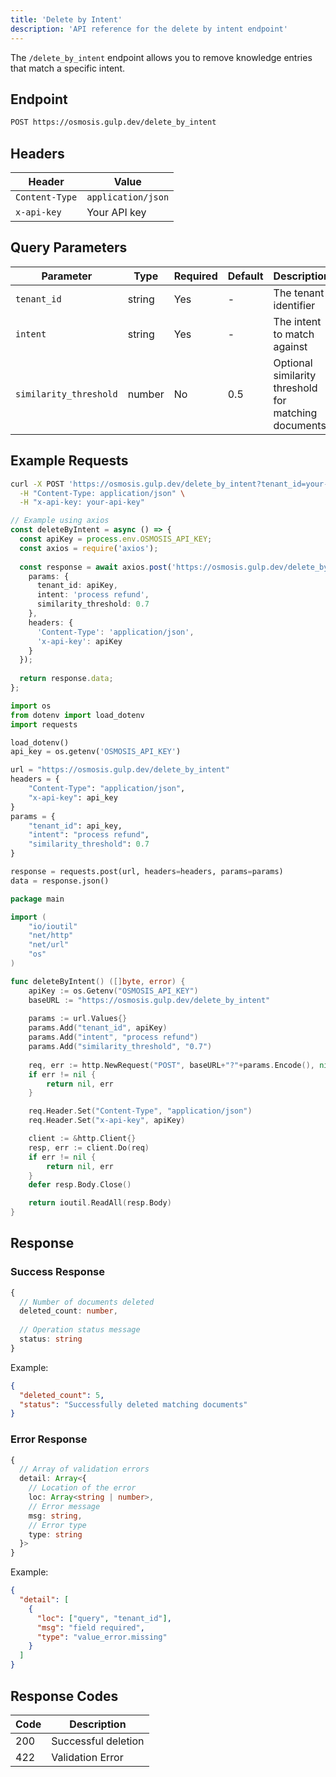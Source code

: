 ```yaml
---
title: 'Delete by Intent'
description: 'API reference for the delete by intent endpoint'
---
```


The `/delete_by_intent` endpoint allows you to remove knowledge entries that match a specific intent.

## Endpoint

```bash
POST https://osmosis.gulp.dev/delete_by_intent
```

## Headers

| Header | Value |
|--------|-------|
| `Content-Type` | `application/json` |
| `x-api-key` | Your API key |

## Query Parameters

| Parameter | Type | Required | Default | Description |
|-----------|------|----------|---------|-------------|
| `tenant_id` | string | Yes | - | The tenant identifier |
| `intent` | string | Yes | - | The intent to match against |
| `similarity_threshold` | number | No | 0.5 | Optional similarity threshold for matching documents |

## Example Requests

<CodeGroup>

```bash cURL
curl -X POST 'https://osmosis.gulp.dev/delete_by_intent?tenant_id=your-api-key&intent=process%20refund&similarity_threshold=0.7' \
  -H "Content-Type: application/json" \
  -H "x-api-key: your-api-key"
```

```typescript TypeScript
// Example using axios
const deleteByIntent = async () => {
  const apiKey = process.env.OSMOSIS_API_KEY;
  const axios = require('axios');
  
  const response = await axios.post('https://osmosis.gulp.dev/delete_by_intent', null, {
    params: {
      tenant_id: apiKey,
      intent: 'process refund',
      similarity_threshold: 0.7
    },
    headers: {
      'Content-Type': 'application/json',
      'x-api-key': apiKey
    }
  });
  
  return response.data;
};
```

```python Python
import os
from dotenv import load_dotenv
import requests

load_dotenv()
api_key = os.getenv('OSMOSIS_API_KEY')

url = "https://osmosis.gulp.dev/delete_by_intent"
headers = {
    "Content-Type": "application/json",
    "x-api-key": api_key
}
params = {
    "tenant_id": api_key,
    "intent": "process refund",
    "similarity_threshold": 0.7
}

response = requests.post(url, headers=headers, params=params)
data = response.json()
```

```go Go
package main

import (
    "io/ioutil"
    "net/http"
    "net/url"
    "os"
)

func deleteByIntent() ([]byte, error) {
    apiKey := os.Getenv("OSMOSIS_API_KEY")
    baseURL := "https://osmosis.gulp.dev/delete_by_intent"
    
    params := url.Values{}
    params.Add("tenant_id", apiKey)
    params.Add("intent", "process refund")
    params.Add("similarity_threshold", "0.7")
    
    req, err := http.NewRequest("POST", baseURL+"?"+params.Encode(), nil)
    if err != nil {
        return nil, err
    }

    req.Header.Set("Content-Type", "application/json")
    req.Header.Set("x-api-key", apiKey)

    client := &http.Client{}
    resp, err := client.Do(req)
    if err != nil {
        return nil, err
    }
    defer resp.Body.Close()

    return ioutil.ReadAll(resp.Body)
}
```

</CodeGroup>

## Response

### Success Response

```typescript
{
  // Number of documents deleted
  deleted_count: number,
  
  // Operation status message
  status: string
}
```

Example:

```json
{
  "deleted_count": 5,
  "status": "Successfully deleted matching documents"
}
```

### Error Response

```typescript
{
  // Array of validation errors
  detail: Array<{
    // Location of the error
    loc: Array<string | number>,
    // Error message
    msg: string,
    // Error type
    type: string
  }>
}
```

Example:

```json
{
  "detail": [
    {
      "loc": ["query", "tenant_id"],
      "msg": "field required",
      "type": "value_error.missing"
    }
  ]
}
```

## Response Codes

| Code | Description |
|------|-------------|
| 200 | Successful deletion |
| 422 | Validation Error |